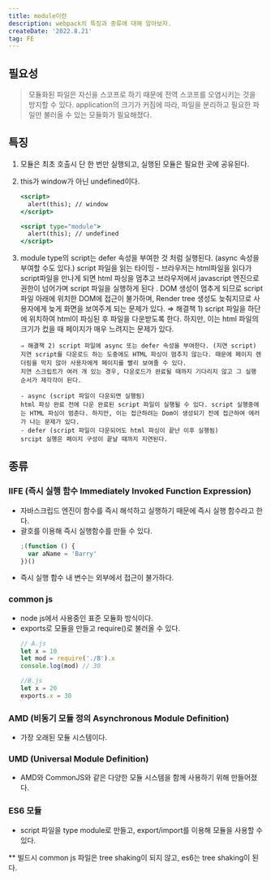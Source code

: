 ```yaml
---
title: module이란
description: webpack의 특징과 종류에 대해 알아보자.
createDate: '2022.8.21'
tag: FE
---
```


## 필요성

> 모듈화된 파일은 자신을 스코프로 하기 때문에 전역 스코프를 오염시키는 것을 방지할 수 있다.
> application의 크기가 커짐에 따라, 파일을 분리하고 필요한 파일만 불러올 수 있는 모듈화가 필요해졌다.

## 특징

1.  모듈은 최초 호출시 단 한 번만 실행되고, 실행된 모듈은 필요한 곳에 공유된다.
2.  this가 window가 아닌 undefined이다.

    ```jsx
    <script>
      alert(this); // window
    </script>

    <script type="module">
      alert(this); // undefined
    </script>
    ```

3.  module type의 script는 defer 속성을 부여한 것 처럼 실행된다. (async 속성을 부여할 수도 있다.)
    script 파일을 읽는 타이밍 - 브라우저는 html파일을 읽다가 script파일을 만나게 되면 html 파싱을 멈추고 브라우저에서 javascript 엔진으로 권한이 넘어가며 script 파일을 실행하게 된다 .
    DOM 생성이 멈추게 되므로 script 파일 아래에 위치한 DOM에 접근이 불가하며, Render tree 생성도 늦춰지므로 사용자에게 늦게 화면을 보여주게 되는 문제가 있다.
    ⇒ 해결책 1) script 파일을 하단에 위치하여 html이 파싱된 후 파일을 다운받도록 한다.
    하지만, 이는 html 파일의 크기가 컸을 때 페이지가 매우 느려지는 문제가 있다.

        ⇒ 해결책 2) script 파일에 async 또는 defer 속성을 부여한다. (지연 script)
        지연 script를 다운로드 하는 도중에도 HTML 파싱이 멈추지 않는다. 때문에 페이지 렌더링을 막지 않아 사용자에게 페이지를 빨리 보여줄 수 있다.
        지연 스크립트가 여러 개 있는 경우, 다운로드가 완료될 때까지 기다리지 않고 그 실행 순서가 제각각이 된다.

        - async (script 파일이 다운되면 실행됨)
        html 파싱 완료 전에 다운 완료된 script 파일이 실행될 수 있다. script 실행중에는 HTML 파싱이 멈춘다. 하지만, 이는 접근하려는 Dom이 생성되기 전에 접근하여 에러가 나는 문제가 있다.
        - defer (script 파일이 다운되어도 html 파싱이 끝난 이후 실행됨)
        srcipt 실행은 페이지 구성이 끝날 때까지 지연된다.

## 종류

### IIFE (즉시 실행 함수 Immediately Invoked Function Expression)

- 자바스크립드 엔진이 함수를 즉시 해석하고 실행하기 때문에 즉시 실행 함수라고 한다.
- 괄호를 이용해 즉시 실행함수를 만들 수 있다.
  ```jsx
  ;(function () {
    var aName = 'Barry'
  })()
  ```
- 즉시 실행 함수 내 변수는 외부에서 접근이 불가하다.

### common js

- node js에서 사용중인 표준 모듈화 방식이다.
- exports로 모듈을 만들고 require()로 불러올 수 있다.
  ```jsx
  // A.js
  let x = 10
  let mod = require('./B').x
  console.log(mod) // 30
  ```
  ```jsx
  //B.js
  let x = 20
  exports.x = 30
  ```

### AMD (비동기 모듈 정의 Asynchronous Module Definition)

- 가장 오래된 모듈 시스템이다.

### UMD (Universal Module Definition)

- AMD와 CommonJS와 같은 다양한 모듈 시스템을 함께 사용하기 위해 만들어졌다.

### ES6 모듈

- script 파일을 type module로 만들고, export/import를 이용해 모듈을 사용할 수 있다.

\*\* 빌드시 common js 파일은 tree shaking이 되지 않고, es6는 tree shaking이 된다.
